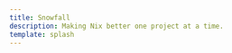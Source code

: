```yaml
---
title: Snowfall
description: Making Nix better one project at a time.
template: splash
---
```



<Hero />

<Project
	name="Lib"
	description="Unified configuration for systems, packages, modules, shells, templates, and more with Nix Flakes."
	icon="/icons/lib.jpg"
	source="https://github.com/snowfallorg/lib"
	docs="/guides/lib/quickstart"
/>

<Project
	name="Flake"
	description="Simplify Nix Flakes on the command line."
	icon="/icons/flake.jpg"
	source="https://github.com/snowfallorg/flake"
/>
<Project
	name="Thaw"
	description="SemVer for Nix Flakes."
	icon="/icons/thaw.jpg"
	source="https://github.com/snowfallorg/thaw"
/>
<Project
	name="Icehouse"
	description="Cold storage made easy."
	icon="/icons/icehouse.jpg"
	source="https://github.com/snowfallorg/icehouse"
/>

<style>{`
	#_top {
		display: none;
	}
`}</style>
